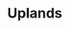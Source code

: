 
# Uplands
<ProjectDetails
  floatRight
  region="Reach"
  house="House Mullendore"
  type="Castle"
  status="Completed"
  warp="/warp uplands"
  projectLead="jMp007"
  dateStarted="2015-07-19T07:00:00+00:00"
  dateCompleted="2015-07-19T07:00:00+00:00"
/>
